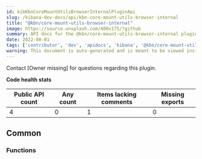```yaml
---
id: kibKbnCoreMountUtilsBrowserInternalPluginApi
slug: /kibana-dev-docs/api/kbn-core-mount-utils-browser-internal
title: "@kbn/core-mount-utils-browser-internal"
image: https://source.unsplash.com/400x175/?github
summary: API docs for the @kbn/core-mount-utils-browser-internal plugin
date: 2022-08-01
tags: ['contributor', 'dev', 'apidocs', 'kibana', '@kbn/core-mount-utils-browser-internal']
warning: This document is auto-generated and is meant to be viewed inside our experimental, new docs system. Reach out in #docs-engineering for more info.
---
```




Contact [Owner missing] for questions regarding this plugin.

**Code health stats**

| Public API count  | Any count | Items lacking comments | Missing exports |
|-------------------|-----------|------------------------|-----------------|
| 4 | 0 | 1 | 0 |

## Common

### Functions
<DocDefinitionList data={kbnCoreMountUtilsBrowserInternalObj.common.functions}/>

